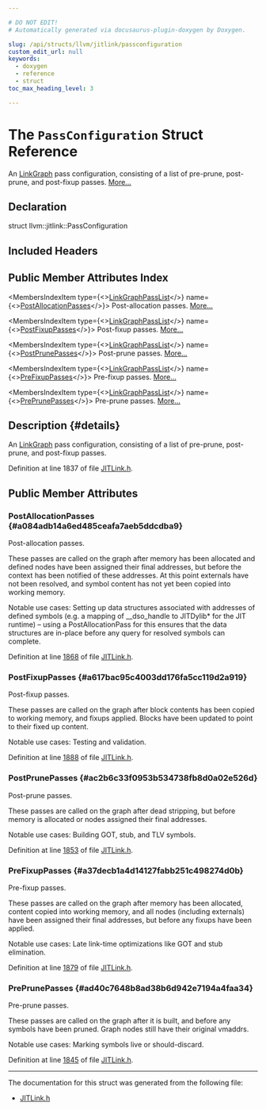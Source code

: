 ```yaml
---

# DO NOT EDIT!
# Automatically generated via docusaurus-plugin-doxygen by Doxygen.

slug: /api/structs/llvm/jitlink/passconfiguration
custom_edit_url: null
keywords:
  - doxygen
  - reference
  - struct
toc_max_heading_level: 3

---
```





# The `PassConfiguration` Struct Reference

<DoxygenPage pluginConfig={pluginConfig}>

An <a href="/docs/api/classes/llvm/jitlink/linkgraph">LinkGraph</a> pass configuration, consisting of a list of pre-prune, post-prune, and post-fixup passes. <a href="#details">More...</a>

## Declaration

<CodeBlock>struct llvm::jitlink::PassConfiguration</CodeBlock>

## Included Headers

<IncludesList>
<IncludesListItem
  filePath="llvm/ExecutionEngine/JITLink/JITLink.h"
  permalink="/docs/api/files/include/include/llvm/include/llvm/executionengine/include/llvm/executionengine/jitlink/jitlink-h"
  isLocal="true" />
</IncludesList>

## Public Member Attributes Index

<MembersIndex>

<MembersIndexItem
  type={<><a href="/docs/api/namespaces/llvm/jitlink/#ada9aea1e107a797952d4106abd7e24fd">LinkGraphPassList</a></>}
  name={<><a href="#a084adb14a6ed485ceafa7aeb5ddcdba9">PostAllocationPasses</a></>}>
Post-allocation passes. <a href="#a084adb14a6ed485ceafa7aeb5ddcdba9">More...</a>
</MembersIndexItem>

<MembersIndexItem
  type={<><a href="/docs/api/namespaces/llvm/jitlink/#ada9aea1e107a797952d4106abd7e24fd">LinkGraphPassList</a></>}
  name={<><a href="#a617bac95c4003dd176fa5cc119d2a919">PostFixupPasses</a></>}>
Post-fixup passes. <a href="#a617bac95c4003dd176fa5cc119d2a919">More...</a>
</MembersIndexItem>

<MembersIndexItem
  type={<><a href="/docs/api/namespaces/llvm/jitlink/#ada9aea1e107a797952d4106abd7e24fd">LinkGraphPassList</a></>}
  name={<><a href="#ac2b6c33f0953b534738fb8d0a02e526d">PostPrunePasses</a></>}>
Post-prune passes. <a href="#ac2b6c33f0953b534738fb8d0a02e526d">More...</a>
</MembersIndexItem>

<MembersIndexItem
  type={<><a href="/docs/api/namespaces/llvm/jitlink/#ada9aea1e107a797952d4106abd7e24fd">LinkGraphPassList</a></>}
  name={<><a href="#a37decb1a4d14127fabb251c498274d0b">PreFixupPasses</a></>}>
Pre-fixup passes. <a href="#a37decb1a4d14127fabb251c498274d0b">More...</a>
</MembersIndexItem>

<MembersIndexItem
  type={<><a href="/docs/api/namespaces/llvm/jitlink/#ada9aea1e107a797952d4106abd7e24fd">LinkGraphPassList</a></>}
  name={<><a href="#ad40c7648b8ad38b6d942e7194a4faa34">PrePrunePasses</a></>}>
Pre-prune passes. <a href="#ad40c7648b8ad38b6d942e7194a4faa34">More...</a>
</MembersIndexItem>

</MembersIndex>

## Description {#details}

An <a href="/docs/api/classes/llvm/jitlink/linkgraph">LinkGraph</a> pass configuration, consisting of a list of pre-prune, post-prune, and post-fixup passes.

Definition at line 1837 of file <a href="/docs/api/files/include/include/llvm/include/llvm/executionengine/include/llvm/executionengine/jitlink/jitlink-h">JITLink.h</a>.

<SectionDefinition>

## Public Member Attributes

### PostAllocationPasses {#a084adb14a6ed485ceafa7aeb5ddcdba9}

<MemberDefinition
  prototype="LinkGraphPassList llvm::jitlink::PassConfiguration::PostAllocationPasses">
Post-allocation passes.

These passes are called on the graph after memory has been allocated and defined nodes have been assigned their final addresses, but before the context has been notified of these addresses. At this point externals have not been resolved, and symbol content has not yet been copied into working memory.

Notable use cases: Setting up data structures associated with addresses of defined symbols (e.g. a mapping of &#95;&#95;dso&#95;handle to JITDylib&#42; for the JIT runtime) – using a PostAllocationPass for this ensures that the data structures are in-place before any query for resolved symbols can complete.

Definition at line <a href="/docs/api/files/include/include/llvm/include/llvm/executionengine/include/llvm/executionengine/jitlink/jitlink-h/#l01868">1868</a> of file <a href="/docs/api/files/include/include/llvm/include/llvm/executionengine/include/llvm/executionengine/jitlink/jitlink-h">JITLink.h</a>.
</MemberDefinition>

### PostFixupPasses {#a617bac95c4003dd176fa5cc119d2a919}

<MemberDefinition
  prototype="LinkGraphPassList llvm::jitlink::PassConfiguration::PostFixupPasses">
Post-fixup passes.

These passes are called on the graph after block contents has been copied to working memory, and fixups applied. Blocks have been updated to point to their fixed up content.

Notable use cases: Testing and validation.

Definition at line <a href="/docs/api/files/include/include/llvm/include/llvm/executionengine/include/llvm/executionengine/jitlink/jitlink-h/#l01888">1888</a> of file <a href="/docs/api/files/include/include/llvm/include/llvm/executionengine/include/llvm/executionengine/jitlink/jitlink-h">JITLink.h</a>.
</MemberDefinition>

### PostPrunePasses {#ac2b6c33f0953b534738fb8d0a02e526d}

<MemberDefinition
  prototype="LinkGraphPassList llvm::jitlink::PassConfiguration::PostPrunePasses">
Post-prune passes.

These passes are called on the graph after dead stripping, but before memory is allocated or nodes assigned their final addresses.

Notable use cases: Building GOT, stub, and TLV symbols.

Definition at line <a href="/docs/api/files/include/include/llvm/include/llvm/executionengine/include/llvm/executionengine/jitlink/jitlink-h/#l01853">1853</a> of file <a href="/docs/api/files/include/include/llvm/include/llvm/executionengine/include/llvm/executionengine/jitlink/jitlink-h">JITLink.h</a>.
</MemberDefinition>

### PreFixupPasses {#a37decb1a4d14127fabb251c498274d0b}

<MemberDefinition
  prototype="LinkGraphPassList llvm::jitlink::PassConfiguration::PreFixupPasses">
Pre-fixup passes.

These passes are called on the graph after memory has been allocated, content copied into working memory, and all nodes (including externals) have been assigned their final addresses, but before any fixups have been applied.

Notable use cases: Late link-time optimizations like GOT and stub elimination.

Definition at line <a href="/docs/api/files/include/include/llvm/include/llvm/executionengine/include/llvm/executionengine/jitlink/jitlink-h/#l01879">1879</a> of file <a href="/docs/api/files/include/include/llvm/include/llvm/executionengine/include/llvm/executionengine/jitlink/jitlink-h">JITLink.h</a>.
</MemberDefinition>

### PrePrunePasses {#ad40c7648b8ad38b6d942e7194a4faa34}

<MemberDefinition
  prototype="LinkGraphPassList llvm::jitlink::PassConfiguration::PrePrunePasses">
Pre-prune passes.

These passes are called on the graph after it is built, and before any symbols have been pruned. Graph nodes still have their original vmaddrs.

Notable use cases: Marking symbols live or should-discard.

Definition at line <a href="/docs/api/files/include/include/llvm/include/llvm/executionengine/include/llvm/executionengine/jitlink/jitlink-h/#l01845">1845</a> of file <a href="/docs/api/files/include/include/llvm/include/llvm/executionengine/include/llvm/executionengine/jitlink/jitlink-h">JITLink.h</a>.
</MemberDefinition>

</SectionDefinition>

<hr/>

The documentation for this struct was generated from the following file:

<ul>
<li><a href="/docs/api/files/include/include/llvm/include/llvm/executionengine/include/llvm/executionengine/jitlink/jitlink-h">JITLink.h</a></li>
</ul>

</DoxygenPage>
